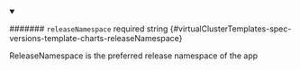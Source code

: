 
<details className="config-field" data-expandable="false" open>
<summary>

####### `releaseNamespace` <span className="config-field-required" data-required="false">required</span> <span className="config-field-type">string</span> <span className="config-field-default"></span> <span className="config-field-enum"></span> {#virtualClusterTemplates-spec-versions-template-charts-releaseNamespace}

ReleaseNamespace is the preferred release namespace of the app

</summary>



</details>
